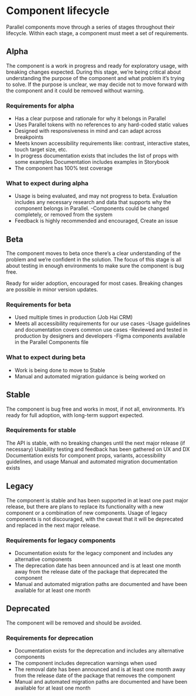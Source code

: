 # Component lifecycle

Parallel components move through a series of stages throughout their lifecycle. Within each stage, a component must meet a set of requirements.

## Alpha
The component is a work in progress and ready for exploratory usage, with breaking changes expected. 
During this stage, we’re being critical about understanding the purpose of the component and what problem it’s trying to solve. 
If the purpose is unclear, we may decide not to move forward with the component and it could be removed without warning.

### Requirements for alpha
- Has a clear purpose and rationale for why it belongs in Parallel
- Uses Parallel tokens with no references to any hard-coded static values
- Designed with responsiveness in mind and can adapt across breakpoints
- Meets known accessibility requirements like: contrast, interactive states, touch target size, etc.
- In progress documentation exists that includes the list of props with some examples
Documentation includes examples in Storybook
- The component has 100% test coverage

### What to expect during alpha
- Usage is being evaluated, and may not progress to beta. Evaluation includes any necessary research and data that supports why the component belongs in Parallel.
-Components could be changed completely, or removed from the system
- Feedback is highly recommended and encouraged, Create an issue

## Beta
The component moves to beta once there’s a clear understanding of the problem and we’re confident in the solution. The focus of this stage is all about testing in enough environments to make sure the component is bug free.

Ready for wider adoption, encouraged for most cases. Breaking changes are possible in minor version updates.

### Requirements for beta
- Used multiple times in production (Job Hai  CRM)
- Meets all accessibility requirements for our use cases
-Usage guidelines and documentation covers common use cases
-Reviewed and tested in production by designers and developers
-Figma components available in the Parallel Components file

### What to expect during beta
- Work is being done to move to Stable
- Manual and automated migration guidance is being worked on

## Stable
The component is bug free and works in most, if not all, environments. It’s ready for full adoption, with long-term support expected.

### Requirements for stable
The API is stable, with no breaking changes until the next major release (if necessary)
Usability testing and feedback has been gathered on UX and DX
Documentation exists for component props, variants, accessibility guidelines, and usage
Manual and automated migration documentation exists

## Legacy
The component is stable and has been supported in at least one past major release, but there are plans to replace its functionality with a new component or a combination of new components. Usage of legacy components is not discouraged, with the caveat that it will be deprecated and replaced in the next major release.

### Requirements for legacy components
- Documentation exists for the legacy component and includes any alternative components
- The deprecation date has been announced and is at least one month away from the release date of the package that deprecated the component
- Manual and automated migration paths are documented and have been available for at least one month

## Deprecated
The component will be removed and should be avoided.

### Requirements for deprecation
- Documentation exists for the deprecation and includes any alternative components
- The component includes deprecation warnings when used
- The removal date has been announced and is at least one month away from the release date of the package that removes the component
- Manual and automated migration paths are documented and have been available for at least one month
